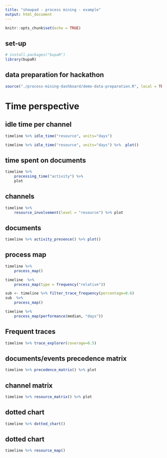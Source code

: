 ```yaml
---
title: "showpad - process mining - example"
output: html_document
---
```


```r
knitr::opts_chunk$set(echo = TRUE)
```

## set-up

```r
# install.packages("bupaR")
library(bupaR)
```

## data preparation for hackathon

```r
source("./process-mining-dashboard/demo-data-preparation.R", local = TRUE)

```


# Time perspective

## idle time per channel

```r
timeline %>% idle_time("resource", units="days")

timeline %>% idle_time("resource", units="days") %>%  plot()

```
## time spent on documents

```r
timeline %>% 
    processing_time("activity") %>%
    plot
```
## channels
```r
timeline %>%
    resource_involvement(level = "resource") %>% plot
```


## documents

```r
timeline %>% activity_presence() %>% plot()
```
## process map

```r
timeline %>%
    process_map()
```



```r
timeline  %>%
    process_map(type = frequency("relative"))
```
```r

sub <- timeline %>% filter_trace_frequency(percentage=0.6)
sub  %>%
    process_map()
```

```r
timeline %>%
    process_map(performance(median, "days"))
```


## Frequent traces

```r
timeline %>% trace_explorer(coverage=0.5)
```
## documents/events precedence matrix 

```r
timeline %>% precedence_matrix() %>% plot
```
## channel matrix
```r
timeline %>% resource_matrix() %>% plot
```

## dotted chart

```r
timeline %>% dotted_chart()


```

## dotted chart

```r
timeline %>% resource_map()


```




